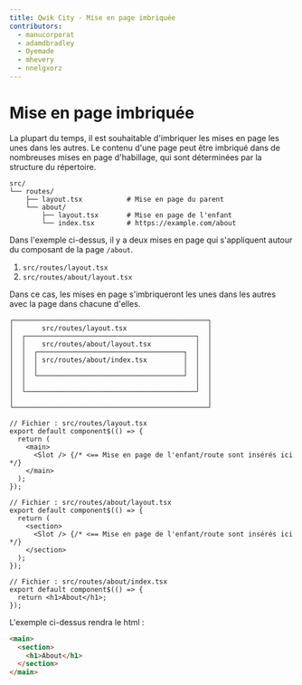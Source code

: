 ```yaml
---
title: Qwik City - Mise en page imbriquée
contributors:
  - manucorporat
  - adamdbradley
  - Oyemade
  - mhevery
  - nnelgxorz
---
```


# Mise en page imbriquée

La plupart du temps, il est souhaitable d'imbriquer les mises en page les unes dans les autres. Le contenu d'une page peut être imbriqué dans de nombreuses mises en page d'habillage, qui sont déterminées par la structure du répertoire.

```
src/
└── routes/
    ├── layout.tsx           # Mise en page du parent
    └── about/
        ├── layout.tsx       # Mise en page de l'enfant
        └── index.tsx        # https://example.com/about
```

Dans l'exemple ci-dessus, il y a deux mises en page qui s'appliquent autour du composant de la page `/about`.

1. `src/routes/layout.tsx`
2. `src/routes/about/layout.tsx`

Dans ce cas, les mises en page s'imbriqueront les unes dans les autres avec la page dans chacune d'elles.

```
┌────────────────────────────────────────────────┐
│       src/routes/layout.tsx                    │
│  ┌──────────────────────────────────────────┐  │
│  │    src/routes/about/layout.tsx           │  │
│  │  ┌────────────────────────────────────┐  │  │
│  │  │ src/routes/about/index.tsx         │  │  │
│  │  │                                    │  │  │
│  │  └────────────────────────────────────┘  │  │
│  │                                          │  │
│  └──────────────────────────────────────────┘  │
│                                                │
└────────────────────────────────────────────────┘
```

```tsx
// Fichier : src/routes/layout.tsx
export default component$(() => {
  return (
    <main>
      <Slot /> {/* <== Mise en page de l'enfant/route sont insérés ici */}
    </main>
  );
});
```

```tsx
// Fichier : src/routes/about/layout.tsx
export default component$(() => {
  return (
    <section>
      <Slot /> {/* <== Mise en page de l'enfant/route sont insérés ici */}
    </section>
  );
});
```

```tsx
// Fichier : src/routes/about/index.tsx
export default component$(() => {
  return <h1>About</h1>;
});
```

L'exemple ci-dessus rendra le html :

```html
<main>
  <section>
    <h1>About</h1>
  </section>
</main>
```
